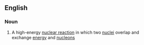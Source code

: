 ==English==

===Noun===
{{en-noun}}

# {{lb|en|physics}} A high-energy [[nuclear reaction]] in which two [[nucleus|nuclei]] overlap and exchange [[energy]] and [[nucleon]]s